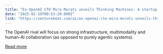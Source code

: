 ```yaml
---
title: "Ex-OpenAI CTO Mira Murati unveils Thinking Machines: A startup focused on multimodality, human-AI collaboration"
date: "2025-02-19T00:53:20.000Z"
link: "https://venturebeat.com/ai/ex-openai-cto-mira-murati-unveils-thinking-machines-a-startup-focused-on-multimodality-human-ai-collaboration/"
---
```


The OpenAI rival will focus on strong infrastructure, multimodality and human-AI collaboration (as opposed to purely agentic systems). 

[Read more](https://venturebeat.com/ai/ex-openai-cto-mira-murati-unveils-thinking-machines-a-startup-focused-on-multimodality-human-ai-collaboration/)

